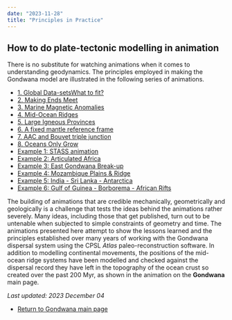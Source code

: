 ```yaml
---
date: "2023-11-28"
title: "Principles in Practice"
---
```

## How to do plate-tectonic modelling in animation

There is no substitute for watching animations when it comes to understanding geodynamics. The principles employed in making the Gondwana model are illustrated in the following series of animations. 

* [1. Global Data-setsWhat to fit?](../starting-data)
* [2. Making Ends Meet](../making-ends-meet)
* [3. Marine Magnetic Anomalies](../oceansonlygrow)
* [4. Mid-Ocean Ridges](../mid-ocean-ridges)
* [5. Large Igneous Provinces](../large-igneous-provinces)
* [6. A fixed mantle reference frame](../fixed-is-fixed)
* [7. AAC and Bouvet triple junction](../aac-anim-1)
* [8. Oceans Only Grow](../oceansonlygrow)
* [Example 1: STASS animation](../east-versus-west)
* [Example 2: Articulated Africa](../articulated-africa)
* [Example 3: East Gondwana Break-up](../ego-aac-plates)
* [Example 4: Mozambique Plains & Ridge](../moz-plains)
* [Example 5: India - Sri Lanka - Antarctica](../sri-lanka-2)
* [Example 6: Gulf of Guinea - Borborema - African Rifts](../guinea-1)

The building of animations that are credible mechanically, geometrically and geologically is a challenge that tests the ideas behind the animations rather severely. Many ideas, including those that get published, turn out to be untenable when subjected to simple constraints of geometry and time. The animations presented here attempt to show the lessons learned and the principles established over many years of working with the Gondwana dispersal system using the CPSL *Atlas* paleo-reconstruction software. In addition to modelling continental movements, the positions of the mid-ocean ridge systems have been modelled and checked against the dispersal record they have left in the topography of the ocean crust so created over the past 200 Myr, as shown in the animation on the **Gondwana** main page.

*Last updated: 2023 December 04*

* [Return to Gondwana main page](../../gondwana)

